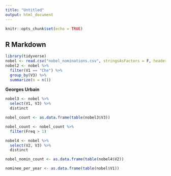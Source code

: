 ```yaml
---
title: "Untitled"
output: html_document
---
```


```r
knitr::opts_chunk$set(echo = TRUE)
```

## R Markdown

```r
library(tidyverse)
nobel <- read.csv("nobel_nominations.csv", stringsAsFactors = F, header = F)
nobel2 <- nobel %>%
  filter(V1 == "Che") %>%
  group_by(V3) %>%
  summarize(n = n())
```
**Georges Urbain**

```r
nobel3 <- nobel %>%
  select(V1, V3) %>%
  distinct

nobel_count <- as.data.frame(table(nobel3$V3))

nobel_count <- nobel_count %>%
  filter(Freq > 1)
```

```r
nobel4 <- nobel %>%
  select(V2, V3) %>%
  distinct

nobel_nomin_count <- as.data.frame(table(nobel4$V2))
```

```r
nominee_per_year <- as.data.frame(table(nobel$V1))
```


